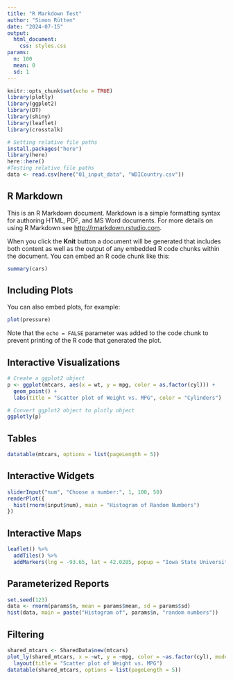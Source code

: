 ```yaml
---
title: "R Markdown Test"
author: "Simon Rütten"
date: "2024-07-15"
output:
  html_document:
    css: styles.css
params:
  n: 100
  mean: 0
  sd: 1
---
```


```r
knitr::opts_chunk$set(echo = TRUE)
library(plotly)
library(ggplot2)
library(DT)
library(shiny)
library(leaflet)
library(crosstalk)

# Setting relative file paths 
install.packages("here")
library(here)
here::here()
#Testing relative file paths 
data <- read.csv(here("01_input_data", "WDICountry.csv"))
```

## R Markdown

This is an R Markdown document. Markdown is a simple formatting syntax for authoring HTML, PDF, and MS Word documents. For more details on using R Markdown see <http://rmarkdown.rstudio.com>.

When you click the **Knit** button a document will be generated that includes both content as well as the output of any embedded R code chunks within the document. You can embed an R code chunk like this:

```r
summary(cars)
```

## Including Plots

You can also embed plots, for example:

```r
plot(pressure)
```

Note that the `echo = FALSE` parameter was added to the code chunk to prevent printing of the R code that generated the plot.

## Interactive Visualizations

```r

# Create a ggplot2 object
p <- ggplot(mtcars, aes(x = wt, y = mpg, color = as.factor(cyl))) + 
  geom_point() +
  labs(title = "Scatter plot of Weight vs. MPG", color = "Cylinders")

# Convert ggplot2 object to plotly object
ggplotly(p)
```

## Tables

```r
datatable(mtcars, options = list(pageLength = 5))
```

## Interactive Widgets

```r
sliderInput("num", "Choose a number:", 1, 100, 50)
renderPlot({
  hist(rnorm(input$num), main = "Histogram of Random Numbers")
})
```

## Interactive Maps

```r
leaflet() %>%
  addTiles() %>%
  addMarkers(lng = -93.65, lat = 42.0285, popup = "Iowa State University")
```

## Parameterized Reports

```r
set.seed(123)
data <- rnorm(params$n, mean = params$mean, sd = params$sd)
hist(data, main = paste("Histogram of", params$n, "random numbers"))
```

## Filtering

```r
shared_mtcars <- SharedData$new(mtcars)
plot_ly(shared_mtcars, x = ~wt, y = ~mpg, color = ~as.factor(cyl), mode = 'markers') %>%
  layout(title = "Scatter plot of Weight vs. MPG")
datatable(shared_mtcars, options = list(pageLength = 5))
```
